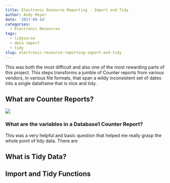 ```yaml
---
title: Electronic Resource Reporting - Import and Tidy
author: Andy Meyer
date: '2017-09-14'
categories:
  - Electronic Resources
tags:
  - tidyverse
  - data import
  - tidy
slug: electronic-resource-reporting-import-and-tidy
---
```


This was both the most difficult and also one of the most rewarding parts of this project. This steps transforms a jumble of Counter reports from various vendors, in various file formats, that span a wildy inconsistent set of dates into a single dataframe that is nice and tidy.

## What are Counter Reports?
![](/static/img/counterreport1.png)

### What are the variables in a Database1 Counter Report?
This was a very helpful and basic question that helped me really grasp the whole point of tidy data. There are 

## What is Tidy Data?

## Import and Tidy Functions